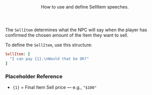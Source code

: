<Header title="SellItem">
  How to use and define SellItem speeches.
</Header>

The `SellItem` determines what the NPC will say when the player has confirmed the chosen amount of the Item they want to sell.

<PMSpeeches speech="SellItem"/>

To define the `SellItem`, use this structure:
<br/>
```ruby
SellItem: [
  "I can pay {1}.\nWould that be OK?"
]
```
### Placeholder Reference
- `{1}` = Final Item Sell price — e.g., `"$100"`

<ImageWithCaption src="/images/documentation/poke-market/SellItem.png" caption="SellItem"/>